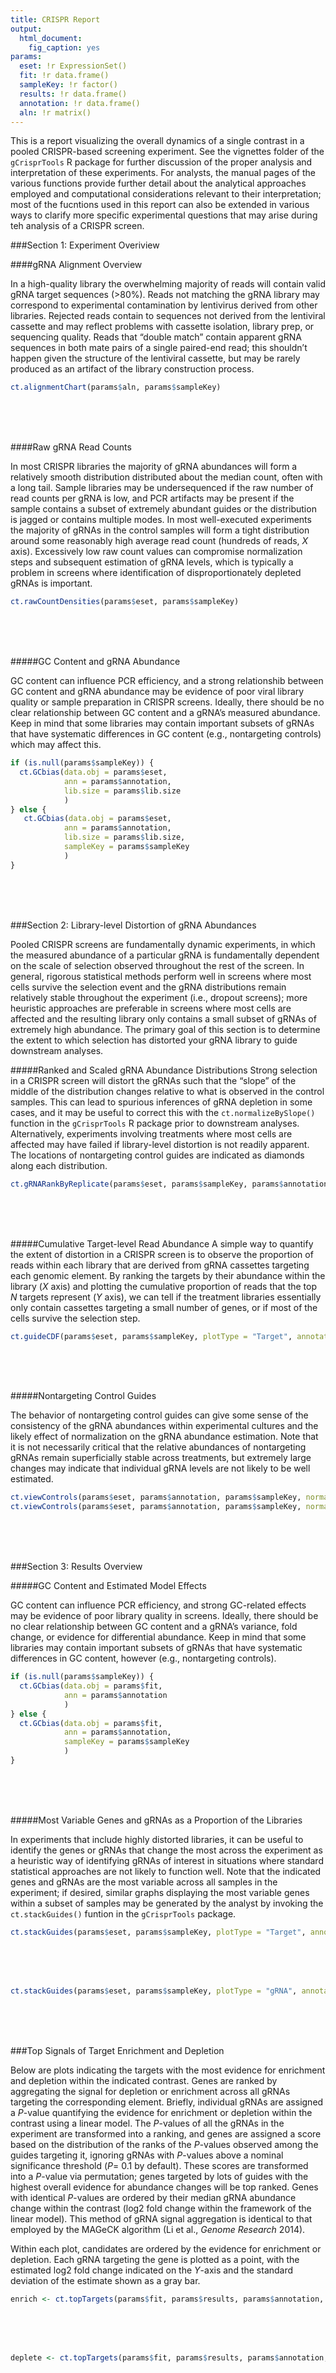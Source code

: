 ```yaml
---
title: CRISPR Report
output: 
  html_document:
    fig_caption: yes
params:
  eset: !r ExpressionSet()
  fit: !r data.frame()
  sampleKey: !r factor()
  results: !r data.frame()
  annotation: !r data.frame()
  aln: !r matrix()
---
```



This is a report visualizing the overall dynamics of a single contrast in a pooled CRISPR-based screening experiment. See the vignettes folder of the `gCrisprTools` R package for further discussion of the proper analysis and interpretation of these experiments. For analysts, the manual pages of the various functions provide further detail about the analytical approaches employed and computational considerations relevant to their interpretation; most of the fucntions used in this report can also be extended in various ways to clarify more specific experimental questions that may arise during teh analysis of a CRISPR screen. 

###Section 1: Experiment Overiview 

####gRNA Alignment Overview

In a high-quality library the overwhelming majority of reads will contain valid gRNA target sequences (>80%). Reads not matching the gRNA library may correspond to experimental contamination by lentivirus derived from other libraries. Rejected reads contain to sequences not derived from the lentiviral cassette and may reflect problems with cassette isolation, library prep, or sequencing quality. Reads that "double match" contain apparent gRNA sequences in both mate pairs of a single paired-end read; this shouldn't happen given the structure of the lentiviral cassette, but may be rarely produced as an artifact of the library construction process. 

```r
ct.alignmentChart(params$aln, params$sampleKey)
```

<br/>
<br/>
<br/>

####Raw gRNA Read Counts

In most CRISPR libraries the majority of gRNA abundances will form a relatively smooth distribution distributed about the median count, often with a long tail. Sample libraries may be undersequenced if the raw number of read counts per gRNA is low, and PCR artifacts may be present if the sample contains a subset of extremely abundant guides or the distribution is jagged or contains multiple modes. In most well-executed experiments the majority of gRNAs in the control samples will form a tight distribution around some reasonably high average read count (hundreds of reads, *X* axis). Excessively low raw count values can compromise normalization steps and subsequent estimation of gRNA levels, which is typically a problem in screens where identification of disproportionately depleted gRNAs is important. 

```r
ct.rawCountDensities(params$eset, params$sampleKey)
```

<br/>
<br/>
<br/>

#####GC Content and gRNA Abundance

GC content can influence PCR efficiency, and a strong relationshib between GC content and gRNA abundance may be evidence of poor viral library quality or sample preparation in CRISPR screens. Ideally, there should be no clear relationship between GC content and a gRNA's measured abundance. Keep in mind that some libraries may contain important subsets of gRNAs that have systematic differences in GC content (e.g., nontargeting controls) which may affect this.  

```r
if (is.null(params$sampleKey)) {
  ct.GCbias(data.obj = params$eset, 
            ann = params$annotation, 
            lib.size = params$lib.size
            )
} else {
   ct.GCbias(data.obj = params$eset, 
            ann = params$annotation, 
            lib.size = params$lib.size,
            sampleKey = params$sampleKey
            )
}
```

<br/>
<br/>
<br/>

###Section 2: Library-level Distortion of gRNA Abundances

Pooled CRISPR screens are fundamentally dynamic experiments, in which the measured abundance of a particular gRNA is fundamentally dependent on the scale of selection observed throughout the rest of the screen. In general, rigorous statistical methods perform well in screens where most cells survive the selection event and the gRNA distributions remain relatively stable throughout the experiment (i.e., dropout screens); more heuristic approaches are preferable in screens where most cells are affected and the resulting library only contains a small subset of gRNAs of extremely high abundance. The primary goal of this section is to determine the extent to which selection has distorted your gRNA library to guide downstream analyses.

#####Ranked and Scaled gRNA Abundance Distributions 
Strong selection in a CRISPR screen will distort the gRNAs such that the "slope" of the middle of the distribution changes relative to what is observed in the control samples. This can lead to spurious inferences of gRNA depletion in some cases, and it may be useful to correct this with the `ct.normalizeBySlope()` function in the `gCrisprTools` R package prior to downstream analyses. Alternatively, experiments involving treatments where most cells are affected may have failed if library-level distortion is not readily apparent. The locations of nontargeting control guides are indicated as diamonds along each distribution.

```r
ct.gRNARankByReplicate(params$eset, params$sampleKey, params$annotation, geneSymb = "NTC")  
```

<br/>
<br/>
<br/>



#####Cumulative Target-level Read Abundance
A simple way to quantify the extent of distortion in a CRISPR screen is to observe the proportion of reads within each library that are derived from gRNA cassettes targeting each genomic element. By ranking the targets by their abundance within the library (*X* axis) and plotting the cumulative proportion of reads that the top *N* targets represent (*Y* axis), we can tell if the treatment libraries essentially only contain cassettes targeting a small number of genes, or if most of the cells survive the selection step. 

```r
ct.guideCDF(params$eset, params$sampleKey, plotType = "Target", annotation = params$annotation)
```


<br/>
<br/>
<br/>

#####Nontargeting Control Guides

The behavior of nontargeting control guides can give some sense of the consistency of the gRNA abundances within experimental cultures and the likely effect of normalization on the gRNA abundance estimation. Note that it is not necessarily critical that the relative abundances of nontargeting gRNAs remain superficially stable across treatments, but extremely large changes may indicate that individual gRNA levels are not likely to be well estimated. 

```r
ct.viewControls(params$eset, params$annotation, params$sampleKey, normalize = FALSE) 
ct.viewControls(params$eset, params$annotation, params$sampleKey, normalize = TRUE)
```

<br/>
<br/>
<br/>


###Section 3: Results Overview

#####GC Content and Estimated Model Effects

GC content can influence PCR efficiency, and strong GC-related effects may be evidence of poor library quality in  screens. Ideally, there should be no clear relationship between GC content and a gRNA's variance, fold change, or evidence for differential abundance. Keep in mind that some libraries may contain important subsets of gRNAs that have systematic differences in GC content, however (e.g., nontargeting controls).  

```r
if (is.null(params$sampleKey)) {
  ct.GCbias(data.obj = params$fit, 
            ann = params$annotation
            )
} else {
  ct.GCbias(data.obj = params$fit, 
            ann = params$annotation, 
            sampleKey = params$sampleKey
            )
}
```

<br/>
<br/>
<br/>

#####Most Variable Genes and gRNAs as a Proportion of the Libraries

In experiments that include highly distorted libraries, it can be useful to identify the genes or gRNAs that change the most across the experiment as a heuristic way of identifying gRNAs of interest in situations where standard statistical approaches are not likely to function well. Note that the indicated genes and gRNAs are the most variable across all samples in the experiment; if desired, similar graphs displaying the most variable genes within a subset of samples may be generated by the analyst by invoking the `ct.stackGuides()` funtion in the `gCrisprTools` package.

```r
ct.stackGuides(params$eset, params$sampleKey, plotType = "Target", annotation = params$annotation)
```

<br/>
<br/>
<br/>
```r
ct.stackGuides(params$eset, params$sampleKey, plotType = "gRNA", annotation = params$annotation)
```

<br/>
<br/>
<br/>



###Top Signals of Target Enrichment and Depletion

Below are plots indicating the targets with the most evidence for enrichment and depletion within the indicated contrast. Genes are ranked by aggregating the signal for depletion or enrichment across all gRNAs targeting the corresponding element. Briefly, individual gRNAs are assigned a *P*-value quantifying the evidence for enrichment or depletion within the contrast using a linear model. The *P*-values of all the gRNAs in the experiment are transformed into a ranking, and genes are assigned a score based on the distribution of the ranks of the *P*-values observed among the guides targeting it, ignoring gRNAs with *P*-values above a nominal significance threshold (*P*= 0.1 by default). These scores are transformed into a *P*-value via permutation; genes targeted by lots of guides with the highest overall evidence for abundance changes will be top ranked. Genes with identical *P*-values are ordered by their median gRNA abundance change within the contrast (log2 fold change within the framework of the linear model). This method of gRNA signal aggregation is identical to that employed by the MAGeCK algorithm (Li et al., *Genome Research* 2014). 

Within each plot, candidates are ordered by the evidence for enrichment or depletion. Each gRNA targeting the gene is plotted as a point, with the estimated log2 fold change  indicated on the *Y*-axis and the standard deviation of the estimate shown as a gray bar. 


```r
enrich <- ct.topTargets(params$fit, params$results, params$annotation, targets = 20, enrich = TRUE)
```
<br/>
<br/>
<br/>


```r
deplete <- ct.topTargets(params$fit, params$results, params$annotation, targets = 20, enrich = FALSE)
```
<br/>
<br/>
<br/>


